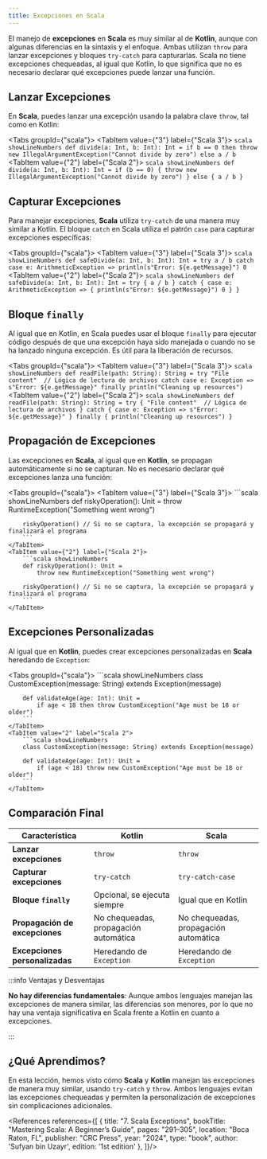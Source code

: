 ```yaml
---
title: Excepciones en Scala
---
```


<ReadingTime/>

El manejo de **excepciones** en **Scala** es muy similar al de **Kotlin**, aunque con algunas diferencias en la sintaxis y el enfoque. Ambas utilizan `throw` para lanzar excepciones y bloques `try-catch` para capturarlas. Scala no tiene excepciones chequeadas, al igual que Kotlin, lo que significa que no es necesario declarar qué excepciones puede lanzar una función.

## Lanzar Excepciones

En **Scala**, puedes lanzar una excepción usando la palabra clave `throw`, tal como en Kotlin:

<Tabs groupId={"scala"}>
    <TabItem value={"3"} label={"Scala 3"}>
        ```scala showLineNumbers
        def divide(a: Int, b: Int): Int = if b == 0 then
            throw new IllegalArgumentException("Cannot divide by zero")
        else
            a / b
        ```
    </TabItem>
    <TabItem value={"2"} label={"Scala 2"}>
        ```scala showLineNumbers
        def divide(a: Int, b: Int): Int = if (b == 0) {
            throw new IllegalArgumentException("Cannot divide by zero")
        } else {
            a / b
        }
        ```
    </TabItem>
</Tabs>

## Capturar Excepciones

Para manejar excepciones, **Scala** utiliza `try-catch` de una manera muy similar a Kotlin. El bloque `catch` en Scala utiliza el patrón `case` para capturar excepciones específicas:

<Tabs groupId={"scala"}>
    <TabItem value={"3"} label={"Scala 3"}>
        ```scala showLineNumbers
        def safeDivide(a: Int, b: Int): Int = try
            a / b
        catch
            case e: ArithmeticException =>
                println(s"Error: ${e.getMessage}")
                0
        ```
    </TabItem>
    <TabItem value={"2"} label={"Scala 2"}>
        ```scala showLineNumbers
        def safeDivide(a: Int, b: Int): Int = try {
            a / b
        } catch {
            case e: ArithmeticException => {
                println(s"Error: ${e.getMessage}")
                0
            }
        }
        ```
    </TabItem>
</Tabs>

## Bloque `finally`

Al igual que en Kotlin, en Scala puedes usar el bloque `finally` para ejecutar código después de que una excepción haya sido manejada o cuando no se ha lanzado ninguna excepción. Es útil para la liberación de recursos.

<Tabs groupId={"scala"}>
    <TabItem value={"3"} label={"Scala 3"}>
        ```scala showLineNumbers
        def readFile(path: String): String = try
            "File content"  // Lógica de lectura de archivos
        catch
            case e: Exception => s"Error: ${e.getMessage}"
        finally
            println("Cleaning up resources")
        ```
    </TabItem>
    <TabItem value={"2"} label={"Scala 2"}>
        ```scala showLineNumbers
        def readFile(path: String): String = try {
            "File content"  // Lógica de lectura de archivos
        } catch {
            case e: Exception => s"Error: ${e.getMessage}"
        } finally {
            println("Cleaning up resources")
        }
        ```
    </TabItem>
</Tabs>

## Propagación de Excepciones

Las excepciones en **Scala**, al igual que en **Kotlin**, se propagan automáticamente si no se capturan. No es necesario declarar qué excepciones lanza una función:

<Tabs groupId={"scala"}>
    <TabItem value={"3"} label={"Scala 3"}>
        ```scala showLineNumbers
        def riskyOperation(): Unit =
            throw RuntimeException("Something went wrong")

        riskyOperation() // Si no se captura, la excepción se propagará y finalizará el programa
        ```
    </TabItem>
    <TabItem value={"2"} label={"Scala 2"}>
        ```scala showLineNumbers
        def riskyOperation(): Unit =
            throw new RuntimeException("Something went wrong")

        riskyOperation() // Si no se captura, la excepción se propagará y finalizará el programa
        ```
    </TabItem>
</Tabs>

## Excepciones Personalizadas

Al igual que en **Kotlin**, puedes crear excepciones personalizadas en **Scala** heredando de `Exception`:

<Tabs groupId={"scala"}>
    <TabItem value="3" label="Scala 3">
        ```scala showLineNumbers
        class CustomException(message: String) extends Exception(message)

        def validateAge(age: Int): Unit =
            if age < 18 then throw CustomException("Age must be 18 or older")
        ```
    </TabItem>
    <TabItem value="2" label="Scala 2">
        ```scala showLineNumbers
        class CustomException(message: String) extends Exception(message)

        def validateAge(age: Int): Unit =
            if (age < 18) throw new CustomException("Age must be 18 or older")
        ```
    </TabItem>
</Tabs>

## Comparación Final

| Característica                 | Kotlin                                | Scala                                 |
|--------------------------------|---------------------------------------|---------------------------------------|
| **Lanzar excepciones**         | `throw`                               | `throw`                               |
| **Capturar excepciones**       | `try-catch`                           | `try-catch-case`                      |
| **Bloque `finally`**           | Opcional, se ejecuta siempre          | Igual que en Kotlin                   |
| **Propagación de excepciones** | No chequeadas, propagación automática | No chequeadas, propagación automática |
| **Excepciones personalizadas** | Heredando de `Exception`              | Heredando de `Exception`              |

:::info Ventajas y Desventajas

**No hay diferencias fundamentales**: Aunque ambos lenguajes manejan las excepciones de manera similar, las diferencias son menores, por lo que no hay una ventaja significativa en Scala frente a Kotlin en cuanto a excepciones.

:::

## ¿Qué Aprendimos?

En esta lección, hemos visto cómo **Scala** y **Kotlin** manejan las excepciones de manera muy similar, usando `try-catch` y `throw`. Ambos lenguajes evitan las excepciones chequeadas y permiten la personalización de excepciones sin complicaciones adicionales.

<References references={[
    {
        title: "7. Scala Exceptions",
        bookTitle: "Mastering Scala: A Beginner’s Guide",
        pages: "291–305",
        location: "Boca Raton, FL",
        publisher: "CRC Press",
        year: "2024",
        type: "book",
        author: 'Sufyan bin Uzayr',
        edition: '1st edition'
    },
]}/>
